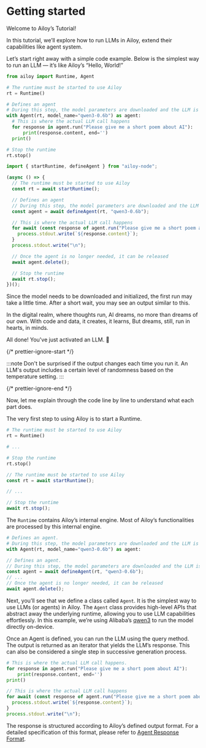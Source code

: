 # Getting started

Welcome to Ailoy’s Tutorial!

In this tutorial, we’ll explore how to run LLMs in Ailoy, extend their capabilities like agent system.

Let’s start right away with a simple code example.
Below is the simplest way to run an LLM — it’s like Ailoy’s “Hello, World!”

<CodeTabs>

```python
from ailoy import Runtime, Agent

# The runtime must be started to use Ailoy
rt = Runtime()

# Defines an agent
# During this step, the model parameters are downloaded and the LLM is set up for execution
with Agent(rt, model_name="qwen3-0.6b") as agent:
  # This is where the actual LLM call happens
  for response in agent.run("Please give me a short poem about AI"):
      print(response.content, end='')
  print()

# Stop the runtime
rt.stop()
```

```typescript
import { startRuntime, defineAgent } from "ailoy-node";

(async () => {
  // The runtime must be started to use Ailoy
  const rt = await startRuntime();

  // Defines an agent
  // During this step, the model parameters are downloaded and the LLM is set up for execution
  const agent = await defineAgent(rt, "qwen3-0.6b");

  // This is where the actual LLM call happens
  for await (const response of agent.run("Please give me a short poem about AI")) {
    process.stdout.write(`${response.content}`);
  }
  process.stdout.write("\n");

  // Once the agent is no longer needed, it can be released
  await agent.delete();

  // Stop the runtime
  await rt.stop();
})();
```

</CodeTabs>

Since the model needs to be downloaded and initialized, the first run may take a little time.
After a short wait, you may see an output similar to this.

<TerminalBox>
In the digital realm, where thoughts run,  
AI dreams, no more than dreams of our own.  
With code and data, it creates, it learns,  
But dreams, still, run in hearts, in minds.
</TerminalBox>

All done! You've just activated an LLM. 🎉

{/* prettier-ignore-start */}

:::note 
Don't be surprised if the output changes each time you run it. An LLM's
output includes a certain level of randomness based on the temperature setting.
:::

{/* prettier-ignore-end */}

Now, let me explain through the code line by line to understand what each part does.

The very first step to using Ailoy is to start a Runtime.

<CodeTabs>

```python
# The runtime must be started to use Ailoy
rt = Runtime()

# ...

# Stop the runtime
rt.stop()
```

```typescript
// The runtime must be started to use Ailoy
const rt = await startRuntime();

// ...

// Stop the runtime
await rt.stop();
```

</CodeTabs>

The `Runtime` contains Ailoy’s internal engine. Most of Ailoy’s functionalities
are processed by this internal engine.

<CodeTabs>

```python
# Defines an agent.
# During this step, the model parameters are downloaded and the LLM is set up for execution
with Agent(rt, model_name="qwen3-0.6b") as agent:
```

```typescript
// Defines an agent.
// During this step, the model parameters are downloaded and the LLM is set up for execution
const agent = await defineAgent(rt, "qwen3-0.6b");
// ...
// Once the agent is no longer needed, it can be released
await agent.delete();
```

</CodeTabs>

Next, you’ll see that we define a class called `Agent`.
It is the simplest way to use LLMs (or agents) in Ailoy.
The `Agent` class provides high-level APIs that abstract away the underlying runtime, allowing you to use LLM capabilities effortlessly.
In this example, we’re using Alibaba’s [qwen3](https://github.com/QwenLM/Qwen3) to run the model directly on-device.

Once an Agent is defined, you can run the LLM using the query method.
The output is returned as an iterator that yields the LLM’s response.
This can also be considered a single step in successive generation process.

<CodeTabs>

```python
# This is where the actual LLM call happens.
for response in agent.run("Please give me a short poem about AI"):
    print(response.content, end='')
print()
```

```typescript
// This is where the actual LLM call happens
for await (const response of agent.run("Please give me a short poem about AI")) {
  process.stdout.write(`${response.content}`);
}
process.stdout.write("\n");
```

</CodeTabs>

The response is structured according to Ailoy’s defined output format.
For a detailed specification of this format, please refer to [Agent Response Format](../concepts/agent-response-format).
